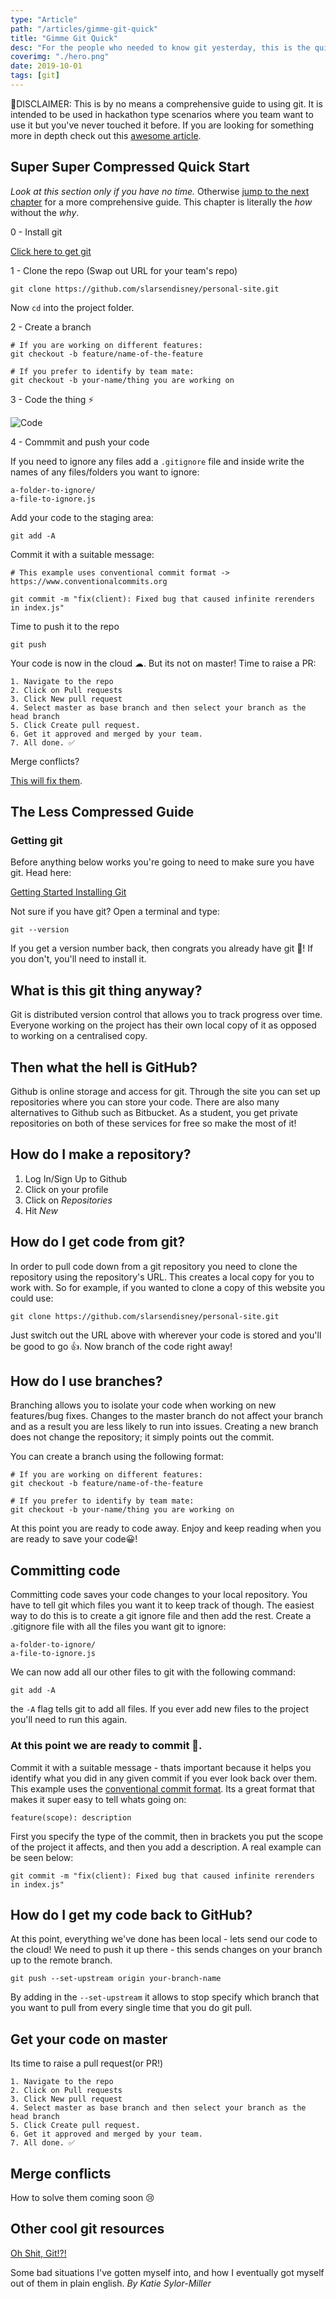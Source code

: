 ```yaml
---
type: "Article"
path: "/articles/gimme-git-quick"
title: "Gimme Git Quick"
desc: "For the people who needed to know git yesterday, this is the quickest git guide ever. It is intended to be used in hackathon type scenarios where you team want to use it but you've never touched it before. "
coverimg: "./hero.png"
date: 2019-10-01
tags: [git]
---
```


🚨DISCLAIMER: This is by no means a comprehensive guide to using git. It is intended to be used in hackathon type scenarios where you team want to use it but you've never touched it before. If you are looking for something more in depth check out this [awesome article](https://medium.com/@george.seif94/a-full-tutorial-on-how-to-use-github-88466bac7d42).

## Super Super Compressed Quick Start

*Look at this section only if you have no time.* Otherwise [jump to the next chapter](#0) for a more comprehensive guide. This chapter is literally the _how_ without the _why_.

0 - Install git

[Click here to get git](https://git-scm.com/book/en/v2/Getting-Started-Installing-Git )

1 - Clone the repo (Swap out URL for your team's repo)

```
git clone https://github.com/slarsendisney/personal-site.git

```
Now ``` cd ``` into the project folder.

2 - Create a branch

```
# If you are working on different features:
git checkout -b feature/name-of-the-feature

# If you prefer to identify by team mate:
git checkout -b your-name/thing you are working on
```

3 - Code the thing ⚡️

![Code](https://ik.imagekit.io/sld/code_8h0lMiPBd.gif)

4 - Commmit and push your code

If you need to ignore any files add a `.gitignore` file and inside write the names of any files/folders you want to ignore:
```
a-folder-to-ignore/
a-file-to-ignore.js
```
Add your code to the staging area:
```
git add -A
```
Commit it with a suitable message:
```
# This example uses conventional commit format -> https://www.conventionalcommits.org

git commit -m "fix(client): Fixed bug that caused infinite rerenders in index.js"
```
Time to push it to the repo
```
git push
```

Your code is now in the cloud ☁. But its not on master! Time to raise a PR:
```
1. Navigate to the repo
2. Click on Pull requests
3. Click New pull request
4. Select master as base branch and then select your branch as the head branch
5. Click Create pull request.
6. Get it approved and merged by your team.
7. All done. ✅
```

Merge conflicts?

[This will fix them](https://github.com/AgileVentures/MetPlus_PETS/wiki/Resolving-Pull-Request-merge-conflicts).

## The Less Compressed Guide 
### Getting git
Before anything below works you're going to need to make sure you have git. Head here:

[ Getting Started Installing Git](https://git-scm.com/book/en/v2/Getting-Started-Installing-Git )

Not sure if you have git? Open a terminal and type:

``` 
git --version 
```

If you get a version number back, then congrats you already have git 🎉! If you don't, you'll need to install it. 

## What is this git thing anyway?

Git is distributed version control that allows you to track progress over time. Everyone working on the project has their own local copy of it as opposed to working on a centralised copy.

## Then what the hell is GitHub?

Github is online storage and access for git. Through the site you can set up repositories where you can store your code. There are also many alternatives to Github such as Bitbucket. As a student, you get private repositories on both of these services for free so make the most of it!

## How do I make a repository?

1. Log In/Sign Up to Github
2. Click on your profile
3. Click on _Repositories_
4. Hit _New_ 

## How do I get code from git?

In order to pull code down from a git repository you need to clone the repository using the repository's URL. This creates a local copy for you to work with.  So for example, if you wanted to clone a copy of this website you could use:

```
git clone https://github.com/slarsendisney/personal-site.git 
```

Just switch out the URL above with wherever your code is stored and you'll be good to go 👍. Now branch of the code right away!

## How do I use branches?

Branching allows you to isolate your code when working on new features/bug fixes. Changes to the master branch do not affect your branch and as a result you are less likely to run into issues. Creating a new branch does not change the repository; it simply points out the commit.

You can create a branch using the following format:
```
# If you are working on different features:
git checkout -b feature/name-of-the-feature

# If you prefer to identify by team mate:
git checkout -b your-name/thing you are working on
```

At this point you are ready to code away. Enjoy and keep reading when you are ready to save your code😀!

## Committing code

Committing code saves your code changes to your local repository. You have to tell git which files you want it to keep track of though. The easiest way to do this is to create a git ignore file and then add the rest.
Create a .gitignore file with all the files you want git to ignore:
```
a-folder-to-ignore/
a-file-to-ignore.js
```

We can now add all our other files to git with the following command:
```
git add -A
```
the `-A` flag tells git to add all files. If you ever add new files to the project you'll need to run this again.

### At this point we are ready to commit 🎉.

Commit it with a suitable message - thats important because it helps you identify what you did in any given commit if you ever look back over them. This example uses the [conventional commit format](https://www.conventionalcommits.org). Its a great format that makes it super easy to tell whats going on:
```
feature(scope): description
```
First you specify the type of the commit, then in brackets you put the scope of the project it affects, and then you add a description. A real example can be seen below:
```
git commit -m "fix(client): Fixed bug that caused infinite rerenders in index.js"
```

## How do I get my code back to GitHub?
At this point, everything we've done has been local - lets send our code to the cloud! We need to push it up there - this sends changes on your branch up to the remote branch.

```
git push --set-upstream origin your-branch-name
```

By adding in the `--set-upstream` it allows to stop specify which branch that you want to pull from every single time that you do git pull.
## Get your code on master
Its time to raise a pull request(or PR!)

```
1. Navigate to the repo
2. Click on Pull requests
3. Click New pull request
4. Select master as base branch and then select your branch as the head branch
5. Click Create pull request.
6. Get it approved and merged by your team.
7. All done. ✅
```
## Merge conflicts
How to solve them coming soon 😢

## Other cool git resources

[Oh Shit, Git!?!](https://ohshitgit.com/)

Some bad situations I've gotten myself into, and how I eventually got myself out of them in plain english. 
_By Katie Sylor-Miller_